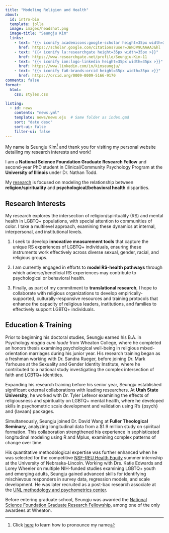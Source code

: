 ```yaml
---
title: "Modeling Religion and Health"
about:
  id: intro-bio
  template: jolla
  image: images/headshot.png
  image-title: "Seungju Kim"
  links: 
    - text: "{{< iconify academicons:google-scholar height=35px width=35px >}}"
      href: https://scholar.google.com/citations?user=JWNJV9UAAAAJ&hl
    - text: "{{< iconify la:researchgate height=35px width=35px >}}"
      href: https://www.researchgate.net/profile/Seungju-Kim-11
    - text: "{{< iconify ion:logo-linkedin height=35px width=35px >}}"
      href: https://www.linkedin.com/in/kimseungju/
    - text: "{{< iconify fa6-brands:orcid height=35px width=35px >}}"
      href: https://orcid.org/0009-0009-5166-9170
comments: false
format:
  html:
    css: styles.css

listing:
  - id: news
    contents: "news.yml"
    template: news/news.ejs  # Same folder as index.qmd
    sort: "date desc"
    sort-ui: false
    filter-ui: false
---
```


:::{#intro-bio .text-center}
My name is Seungju Kim[^1] and thank you for visiting my personal website detailing my research interests and work!

[^1]: Click [here](https://www.name-coach.com/seungju-kim) to learn how to pronounce my name

I am a **National Science Foundation Graduate Research Fellow** and second-year PhD student in Clinical/Community Psychology Program at the **University of Illinois** under Dr. Nathan Todd.

My [research](https://follhim.github.io/research/papers.html) is focused on modeling the relationship between **religion/spirituality** and **psychological/behavioral health** disparities.
:::

::: {#news}
:::

## Research Interests

My research explores the intersection of religion/spirituality (RS) and mental health in LGBTQ+ populations, with special attention to communities of color. I take a multilevel approach, examining these dynamics at internal, interpersonal, and institutional levels.

1.  I seek to develop **innovative measurement tools** that capture the unique RS experiences of LGBTQ+ individuals, ensuring these instruments work effectively across diverse sexual, gender, racial, and religious groups.

2.  I am currently engaged in efforts to **model RS-health pathways** through which adverse/beneficial RS experiences may contribute to psychological or behavioral health.

3.  Finally, as part of my commitment to **translational research**, I hope to collaborate with religious organizations to develop empirically-supported, culturally-responsive resources and training protocols that enhance the capacity of religious leaders, institutions, and families to effectively support LGBTQ+ individuals.


## Education & Training

Prior to beginning his doctoral studies, Seungju earned his B.A. in Psychology *magna cum laude* from Wheaton College, where he completed an honors thesis examining psychological well-being in religious mixed-orientation marriages during his junior year. His research training began as a freshman working with Dr. Sandra Rueger, before joining Dr. Mark Yarhouse at the Sexuality and Gender Identity Institute, where he contributed to a national study investigating the complex intersection of faith and LGBTQ+ identities.

Expanding his research training before his senior year, Seungju established significant external collaborations with leading researchers. At **Utah State University**, he worked with Dr. Tyler Lefevor examining the effects of religiousness and spirituality on LGBTQ+ mental health, where he developed skills in psychometric scale development and validation using R's {psych} and {lavaan} packages.

Simultaneously, Seungju joined Dr. David Wang at **Fuller Theological Seminary**, analyzing longitudinal data from a $1.9 million study on spiritual formation. This collaboration strengthened his experience in sophisticated longitudinal modeling using R and Mplus, examining complex patterns of change over time.

His quantitative methodological expertise was further enhanced when he was  selected for the competitive [NSF-REU Health Equity](https://mhdi.unl.edu/undergraduate-research-programs/nsf-reu-site-community-engaged-training-advancing-health-equity/) summer internship at the University of Nebraska-Lincoln. Working with Drs. Katie Edwards and Lorey Wheeler on multiple NIH-funded studies examining LGBTQ+ youth and emerging adults, Seungju gained advanced skills for identifying mischievous responders in survey data, regression models, and scale development. He was later recruited as a post-bac research associate at the [UNL methodology and psychometrics center](https://mapacademy.unl.edu/).

Before entering graduate school, Seungju was awarded the [National Science Foundation Graduate Research Fellowship](https://www.nsfgrfp.org/), among one of the only awardees at Wheaton.